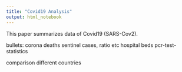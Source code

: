 ```yaml
---
title: "Covid19 Analysis"
output: html_notebook
---
```


This paper summarizes data of Covid19 (SARS-Cov2).

bullets:
corona deaths 
sentinel
cases, ratio etc
hospital beds
pcr-test-statistics

comparison different countries